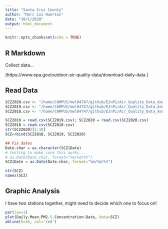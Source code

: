 ```yaml
---
title: "Santa Cruz County"
author: "Marc Los Huertos"
date: "10/1/2020"
output: html_document
---
```


```r
knitr::opts_chunk$set(echo = TRUE)
```

## R Markdown

Collect data...

(https://www.epa.gov/outdoor-air-quality-data/download-daily-data
)

## Read Data

```r
SCZ2020.csv <- "/home/CAMPUS/mwl04747/github/EJnPi/Air_Quality_Data_Analysis/ad_viz_plotval_data2020.csv"
SCZ2019.csv <- "/home/CAMPUS/mwl04747/github/EJnPi/Air_Quality_Data_Analysis/ad_viz_plotval_data2019.csv"
SCZ2018.csv <- "/home/CAMPUS/mwl04747/github/EJnPi/Air_Quality_Data_Analysis/ad_viz_plotval_data2018.csv"

SCZ2019 = read.csv(SCZ2019.csv); SCZ2020 = read.csv(SCZ2020.csv)
SCZ2018 = read.csv(SCZ2018.csv)
str(SCZ2020)[1:10]
SCZ=rbind(SCZ2018, SCZ2019, SCZ2020)

## Fix dates
Date.char = as.character(SCZ$Date)
# testing to make sure this owrks...
# as.Date(Date.char, format="%m/%d/%Y")
SCZ$Date = as.Date(Date.char, format="%m/%d/%Y")

str(SCZ)
names(SCZ)
```

## Graphic Analysis

I have two stations together, might need to decide which one to focus on!



```r
par(las=1)
plot(Daily.Mean.PM2.5.Concentration~Date, data=SCZ)
abline(h=35, col='red')

```
